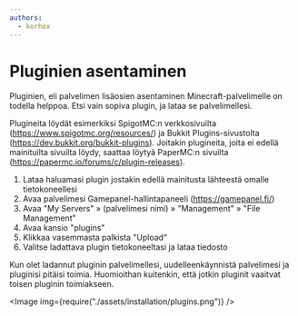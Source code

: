 ```yaml
---
authors:
  - korhox
---
```


# Pluginien asentaminen

Pluginien, eli palvelimen lisäosien asentaminen Minecraft-palvelimelle on
todella helppoa. Etsi vain sopiva plugin, ja lataa se palvelimellesi.

Plugineita löydät esimerkiksi SpigotMC:n verkkosivuilta
(https://www.spigotmc.org/resources/) ja Bukkit Plugins-sivustolta
(https://dev.bukkit.org/bukkit-plugins). Joitakin plugineita, joita ei edellä
mainituilta sivuilta löydy, saattaa löytyä PaperMC:n sivuilta
(https://papermc.io/forums/c/plugin-releases).

1. Lataa haluamasi plugin jostakin edellä mainitusta lähteestä omalle
   tietokoneellesi
2. Avaa palvelimesi Gamepanel-hallintapaneeli (https://gamepanel.fi/)
3. Avaa "My Servers" » (palvelimesi nimi) » "Management" » "File Management"
4. Avaa kansio "plugins"
5. Klikkaa vasemmasta palkista "Upload"
6. Valitse ladattava plugin tietokoneeltasi ja lataa tiedosto

Kun olet ladannut pluginin palvelimellesi, uudelleenkäynnistä palvelimesi ja
pluginisi pitäisi toimia. Huomioithan kuitenkin, että jotkin pluginit vaaitvat
toisen pluginin toimiakseen.

<Image
    img={require("./assets/installation/plugins.png")}
/>

